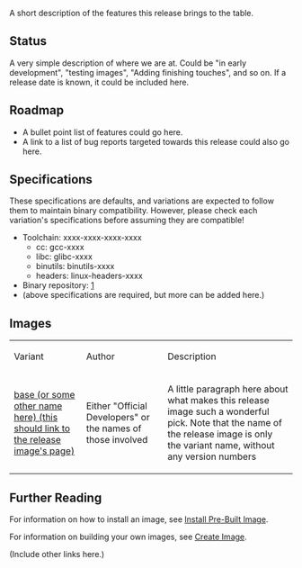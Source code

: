 A short description of the features this release brings to the table.

== Status ==
A very simple description of where we are at. Could be "in early development", "testing images", "Adding finishing touches", and so on. If a release date is known, it 
could be included here.

== Roadmap ==
* A bullet point list of features could go here.
* A link to a list of bug reports targeted towards this release could also go here.

== Specifications ==
These specifications are defaults, and variations are expected to follow them to maintain binary compatibility. However, please check each variation's specifications 
before assuming they are compatible!
* Toolchain: xxxx-xxxx-xxxx-xxxx
** cc: gcc-xxxx
** libc: glibc-xxxx
** binutils: binutils-xxxx
** headers: linux-headers-xxxx
* Binary repository: [https://code.edge.launchpad.net/gentoo-pandora-binaries/x.x.x]
* (above specifications are required, but more can be added here.)

== Images ==
{|
|-
|Variant||Author||Description
|-
|[[/Variant|base (or some other name here) (this should link to the release image's page)]]
|Either "Official Developers" or the names of those involved
|A little paragraph here about what makes this release image such a wonderful pick. Note that the name of the release image is only the variant name, without any version 
numbers
|}

== Further Reading ==
For information on how to install an image, see [[Install Pre-Built Image]].

For information on building your own images, see [[Create Image]].

(Include other links here.)
